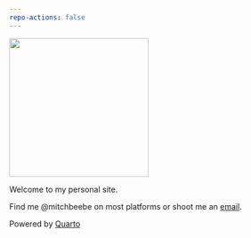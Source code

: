 ```yaml
---
repo-actions: false
---
```


![](mitch.jpg){.col-6 .pro-pic fig-align="center" width="250px"}

::: text-center
Welcome to my personal site.

Find me @mitchbeebe on most platforms or shoot me an [email](mailto:beebe.mitch@gmail.com).
:::

::: {.text-center .fixed-bottom .small}
Powered by [Quarto](https://quarto.org)
:::
